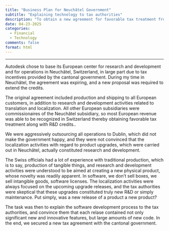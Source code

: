 ```yaml
---
title: "Business Plan for Neuchâtel Government"
subtitle: "Explaining technology to tax authorities"
description: "To obtain a new agreement for favorable tax treatment from the cantonal government, it was necessary to convince them that our activites were truly research and development."
date: 04-23-2025
categories: 
  - Financial
  - Technology
comments: false
format: html
---
```


---

Autodesk chose to base its European center for research and development and for operations in Neuchâtel, Switzerland, in large part due to tax incentives provided by the cantonal government. During my time in Neuchâtel, the agreement was expiring, and a new proposal was required to extend the credits.

The original agreement included production and shipping to all European customers, in addition to research and development activities related to translation and localization. All other European subsidiaries were commissionaires of the Neuchâtel subsidiary, so most European revenue was able to be recognized in Switzerland thereby obtaining favorable tax treatment along with R&D credits.. 

We were aggressively outsourcing all operations to Dublin, which did not make the government happy, and they were not convinced that the localization activities with regard to product upgrades, which were carried out in Neuchâtel, actually constituted research and development. 

The Swiss officials had a lot of experience with traditional production, which is to say, production of tangible things, and research and development activities were understood to be aimed at creating a new physical product, whose novelty was readily apparent. In software, we don't sell boxes, we sell intangible goods, software licenses. The localization activities were always focused on the upcoming upgrade releases, and the tax authorities were skeptical that these upgrades constituted truly new R&D or simply maintenance. Put simply, was a new release of a product a new product?

The task was then to explain the software development process to the tax authorities, and convince them that each relase contained not only significant new and innovative features, but large amounts of new code. In the end, we secured a new tax agreement with the cantonal government.
